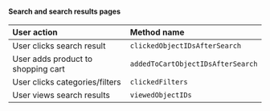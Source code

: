 #### Search and search results pages

| User action                        | Method name                       |
| :--------------------------------- | :-------------------------------- |
| User clicks search result          | `clickedObjectIDsAfterSearch`     |
| User adds product to shopping cart | `addedToCartObjectIDsAfterSearch` |
| User clicks categories/filters     | `clickedFilters`                  |
| User views search results          | `viewedObjectIDs`                 |